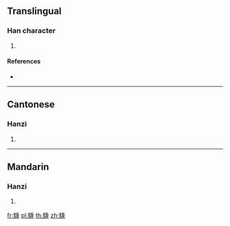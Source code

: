 {{character info/new}}
==Translingual==

===Han character===
{{Han char|rn=187|rad=馬|as=10|sn=20|four=72391|canj=SFHDP}}

# {{defn|Han|sort=馬10}}

====References====
* {{Han ref|kx=1442.200|dkj=44897|dj=1966.270|hdz=74570.120|uh=9A2C|ud=39468|bh=F55D|bd=62813}}

----

==Cantonese==

===Hanzi===
{{yue-hanzi|jyut=|y=sing4}}

# {{defn|lang=yue|sort=馬10}}

----

==Mandarin==

===Hanzi===
{{cmn-hanzi|pin=[[chéng]] ([[cheng2]]), [[qū]] ([[qu1]]), [[zhòu]] ([[zhou4]]), [[zhū]] ([[zhu1]])|wg=ch'eng<sup>2</sup>, ch'ü<sup>1</sup>, chou<sup>4</sup>, chu<sup>1</sup>}}

# {{defn|lang=cmn|sort=馬10}}

[[fr:騬]]
[[pl:騬]]
[[th:騬]]
[[zh:騬]]